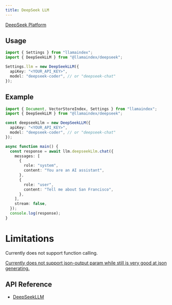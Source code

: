 ```yaml
---
title: DeepSeek LLM
---
```


[DeepSeek Platform](https://platform.deepseek.com/)

## Usage

```ts
import { Settings } from "llamaindex";
import { DeepSeekLLM } from "@llamaindex/deepseek";

Settings.llm = new DeepSeekLLM({
  apiKey: "<YOUR_API_KEY>",
  model: "deepseek-coder", // or "deepseek-chat"
});
```

## Example

```ts
import { Document, VectorStoreIndex, Settings } from "llamaindex";
import { DeepSeekLLM } from "@llamaindex/deepseek";

const deepseekLlm = new DeepSeekLLM({
  apiKey: "<YOUR_API_KEY>",
  model: "deepseek-coder", // or "deepseek-chat"
});

async function main() {
  const response = await llm.deepseekLlm.chat({
    messages: [
      {
        role: "system",
        content: "You are an AI assistant",
      },
      {
        role: "user",
        content: "Tell me about San Francisco",
      },
    ],
    stream: false,
  });
  console.log(response);
}
```

# Limitations

Currently does not support function calling.

[Currently does not support json-output param while still is very good at json generating.](https://platform.deepseek.com/api-docs/faq#does-your-api-support-json-output)

## API Reference

- [DeepSeekLLM](/typescript/framework-api-reference/classes/deepseekllm/)
